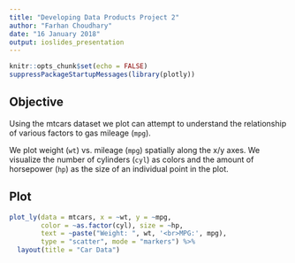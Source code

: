 ---
title: "Developing Data Products Project 2"
author: "Farhan Choudhary"
date: "16 January 2018"
output: ioslides_presentation
---

```{r setup, include=FALSE}
knitr::opts_chunk$set(echo = FALSE)
suppressPackageStartupMessages(library(plotly))
```

## Objective

Using the mtcars dataset we plot can attempt to understand the relationship of various factors to gas mileage (`mpg`).

We plot weight (`wt`) vs. mileage (`mpg`) spatially along the x/y axes. We visualize the number of cylinders (`cyl`) as colors and the amount of horsepower (`hp`) as the size of an individual point in the plot.


## Plot

```{r, echo = F}
plot_ly(data = mtcars, x = ~wt, y = ~mpg, 
        color = ~as.factor(cyl), size = ~hp,
        text = ~paste("Weight: ", wt, '<br>MPG:', mpg),
        type = "scatter", mode = "markers") %>%
  layout(title = "Car Data")
```

